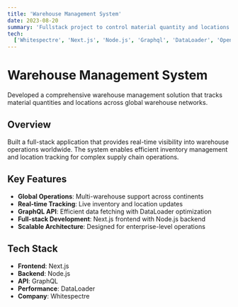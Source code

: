 ```yaml
---
title: 'Warehouse Management System'
date: 2023-08-20
summary: 'Fullstack project to control material quantity and locations in warehouses across the globe.'
tech:
  ['Whitespectre', 'Next.js', 'Node.js', 'Graphql', 'DataLoader', 'OpenSearch']
---
```


# Warehouse Management System

Developed a comprehensive warehouse management solution that tracks material quantities and locations across global warehouse networks.

## Overview

Built a full-stack application that provides real-time visibility into warehouse operations worldwide. The system enables efficient inventory management and location tracking for complex supply chain operations.

## Key Features

- **Global Operations**: Multi-warehouse support across continents
- **Real-time Tracking**: Live inventory and location updates
- **GraphQL API**: Efficient data fetching with DataLoader optimization
- **Full-stack Development**: Next.js frontend with Node.js backend
- **Scalable Architecture**: Designed for enterprise-level operations

## Tech Stack

- **Frontend**: Next.js
- **Backend**: Node.js
- **API**: GraphQL
- **Performance**: DataLoader
- **Company**: Whitespectre
